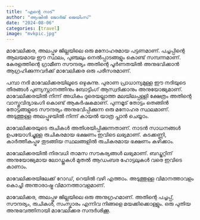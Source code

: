 ```yaml
---
title: "എൻ്റെ നാട്"
author: "ആഷിൽ ജോർജ് ജെയിംസ്"
date: "2024-08-06"
categories: [travel]
image: "mvkpic.jpg"
---
```


മാവേലിക്കര, അലപ്പുഴ ജില്ലയിലെ ഒരു മനോഹരമായ പട്ടണമാണ്. പച്ചപ്പിന്റെ ആലയമായ ഈ സ്ഥലം, പുഞ്ചലും നെൽപ്പാടങ്ങളും കൊണ്ട് സമ്പന്നമാണ്. കേരളത്തിന്റെ ഗ്രാമീണ സൗന്ദര്യം അതിന്റെ പൂർണതയിൽ അനുഭവിക്കാൻ ആഗ്രഹിക്കുന്നവർക്ക് മാവേലിക്കര ഒരു പരീസരമാണ്.

പമ്പാ നദി മാവേലിക്കരയിലൂടെ ഒഴുകുന്നു. പുരാണ പ്രാധാന്യമുള്ള ഈ നദിയുടെ തീരങ്ങൾ പുണ്യസ്നാനത്തിനും ബോട്ടിംഗ് ആസ്വദിക്കാനും അനുയോജ്യമാണ്. മാവേലിക്കരയിൽ നിന്ന് അധികം ദൂരെയല്ലാത്ത മലയിലപ്പള്ളി ക്ഷേത്രം അതിന്റെ വാസ്തുവിദ്യാഭംഗി കൊണ്ട് ആകർഷകമാണ്. പുന്നമൂട് തോട്ടം തെങ്ങിൻ തോട്ടങ്ങളുടെ സൗന്ദര്യം അനുഭവിപ്പിക്കുന്ന ഒരു മനോഹര സ്ഥലമാണ്. അടുത്തുള്ള അലപ്പുഴയിൽ നിന്ന് കായൽ യാത്ര പ്ലാൻ ചെയ്യാം.

മാവേലിക്കരയുടെ രുചികൾ അതിശയിപ്പിക്കുന്നതാണ്. നാടൻ സാധനങ്ങൾ ഉപയോഗിച്ചുള്ള രുചികരമായ ഭക്ഷണം ഇവിടെ ലഭ്യമാണ്. കടക്കണ്ണി, കാർത്തീകപ്പുഴ തുടങ്ങിയ സ്ഥലങ്ങളിൽ രുചികരമായ ഭക്ഷണം കഴിക്കാം.

മാവേലിക്കരയിൽ നിരവധി താമസ സൗകര്യങ്ങൾ ലഭ്യമാണ്. ബഡ്ജറ്റിന് അനുയോജ്യമായ ലോഡ്ജുകൾ മുതൽ ആഡംബര ഹോട്ടലുകൾ വരെ ഇവിടെ കാണാം.

മാവേലിക്കരയിലേക്ക് റോഡ്, റെയിൽ വഴി എത്താം. അടുത്തുള്ള വിമാനത്താവളം കൊച്ചി അന്താരാഷ്ട്ര വിമാനത്താവളമാണ്.

മാവേലിക്കര, അലപ്പുഴ ജില്ലയിലെ ഒരു അനുഗ്രഹമാണ്. അതിന്റെ പച്ചപ്പ്, സൗന്ദര്യം, രുചികൾ, സംസ്കാരം എന്നിവ നിങ്ങളെ മയക്കിക്കൊള്ളും. ഒരു പുതിയ അനുഭവത്തിനായി മാവേലിക്കര സന്ദർശിക്കൂ.
